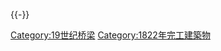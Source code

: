 {{Commonscat|Bridges completed in 1822}}
{{Cat nav 10years|19世纪桥梁|1822||年完工橋梁}}
{{-}}
[[Category:19世纪桥梁|Category:19世纪桥梁]]
[[Category:1822年完工建築物|Category:1822年完工建築物]]